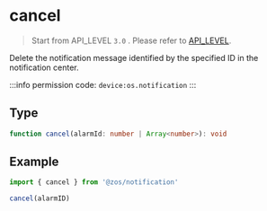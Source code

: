 # cancel

> Start from API_LEVEL `3.0` . Please refer to [API_LEVEL](../../../../guides/framework/device/compatibility.md).

Delete the notification message identified by the specified ID in the notification center.

:::info
permission code: `device:os.notification`
:::

## Type

```ts
function cancel(alarmId: number | Array<number>): void
```

## Example

```js
import { cancel } from '@zos/notification'

cancel(alarmID)
```
